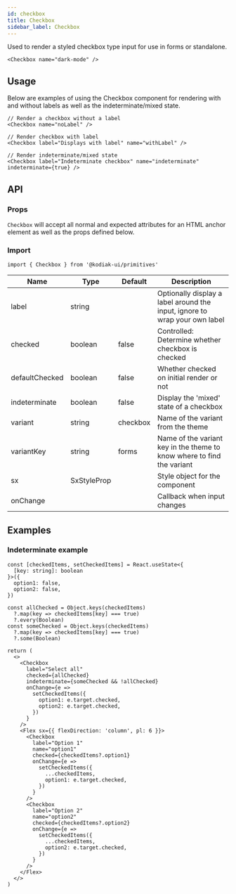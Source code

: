 ```yaml
---
id: checkbox
title: Checkbox
sidebar_label: Checkbox
---
```


Used to render a styled checkbox type input for use in forms or standalone.

```tsx
<Checkbox name="dark-mode" />
```

## Usage

Below are examples of using the Checkbox component for rendering with and without labels as well as the indeterminate/mixed state.

```tsx
// Render a checkbox without a label
<Checkbox name="noLabel" />

// Render checkbox with label
<Checkbox label="Displays with label" name="withLabel" />

// Render indeterminate/mixed state
<Checkbox label="Indeterminate checkbox" name="indeterminate" indeterminate={true} />
```

## API

### Props

`Checkbox` will accept all normal and expected attributes for an HTML anchor element as well as the props defined below.

### Import

```tsx
import { Checkbox } from '@kodiak-ui/primitives'
```

| Name           | Type        | Default  | Description                                                                |
| -------------- | ----------- | -------- | -------------------------------------------------------------------------- |
| label          | string      |          | Optionally display a label around the input, ignore to wrap your own label |
| checked        | boolean     | false    | Controlled: Determine whether checkbox is checked                          |
| defaultChecked | boolean     | false    | Whether checked on initial render or not                                   |
| indeterminate  | boolean     | false    | Display the 'mixed' state of a checkbox                                    |
| variant        | string      | checkbox | Name of the variant from the theme                                         |
| variantKey     | string      | forms    | Name of the variant key in the theme to know where to find the variant     |
| sx             | SxStyleProp |          | Style object for the component                                             |
| onChange       |             |          | Callback when input changes                                                |

## Examples

### Indeterminate example

```tsx
const [checkedItems, setCheckedItems] = React.useState<{
  [key: string]: boolean
}>({
  option1: false,
  option2: false,
})

const allChecked = Object.keys(checkedItems)
  ?.map(key => checkedItems[key] === true)
  ?.every(Boolean)
const someChecked = Object.keys(checkedItems)
  ?.map(key => checkedItems[key] === true)
  ?.some(Boolean)

return (
  <>
    <Checkbox
      label="Select all"
      checked={allChecked}
      indeterminate={someChecked && !allChecked}
      onChange={e =>
        setCheckedItems({
          option1: e.target.checked,
          option2: e.target.checked,
        })
      }
    />
    <Flex sx={{ flexDirection: 'column', pl: 6 }}>
      <Checkbox
        label="Option 1"
        name="option1"
        checked={checkedItems?.option1}
        onChange={e =>
          setCheckedItems({
            ...checkedItems,
            option1: e.target.checked,
          })
        }
      />
      <Checkbox
        label="Option 2"
        name="option2"
        checked={checkedItems?.option2}
        onChange={e =>
          setCheckedItems({
            ...checkedItems,
            option2: e.target.checked,
          })
        }
      />
    </Flex>
  </>
)
```
